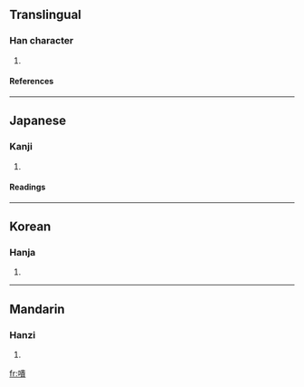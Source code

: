 ==Translingual==
===Han character===
{{Han char|rn=30|rad=口|as=12|sn=15|four=6508<sub>6</sub>|canj=口中一金 (RLMC)}}
# {{defn|Han}}
====References====
{{Han ref|kx=0207.090|dkj=04255|dj=0430.070|hdz=10683.070|uh=5633|ud=22067|bh=E542|bd=58690}}
----
==Japanese==
===Kanji===
{{ja-kanji|grade=|rs=口12}}
# {{defn|Japanese}} 
====Readings====
{{ja-readings|on=[[き]] (ki), [[け]] (ke)|kun=[[あわれむ]] (awaremu), [[そしる]] (soshiru), [[ためいきする]] (tameikisuru)}}
----
==Korean==
===Hanja===
{{ko-hanja|hangeul=괴|rv=goe|mr=koe}}
# {{defn|Korean}}
----
==Mandarin==
===Hanzi===
{{cmn-hanzi|pin=[[kuì]] (kui4), [[xī]] (xi1)|wg=k'uei<sup>4</sup>, hsi<sup>1</sup>}}
# {{defn|Mandarin}}

[[fr:嘳]]